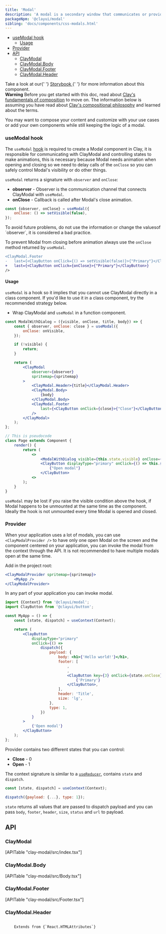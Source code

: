 ```yaml
---
title: 'Modal'
description: 'A modal is a secondary window that communicates or provides an action inside the same process.'
packageNpm: '@clayui/modal'
sibling: 'docs/components/css-modals.html'
---
```



<div class="nav-toc-absolute">
<div class="nav-toc">

-   [useModal hook](#usemodal-hook)
    -   [Usage](#usage)
-   [Provider](#provider)
-   [API](#api)
    -   [ClayModal](#claymodal)
    -   [ClayModal.Body](#claymodal.body)
    -   [ClayModal.Footer](#claymodal.footer)
    -   [ClayModal.Header](#claymodal.header)

</div>
</div>

<div class="clay-site-alert alert alert-warning">
	Take a look at our{' '}
	<a href="https://storybook-clayui.netlify.com/?path=/story/claymodal--default">
		Storybook
	</a>{' '}
	for more information about this component.
</div>

<div class="clay-site-alert alert alert-warning">
	<strong class="lead">Warning</strong>
	Before you get started with this doc, read about <a href="/foundations/composing.html" target="_blank">Clay's fundamentals of composition</a> to move on. The information below is assuming you have read about <a href="/foundations/composing.html" target="_blank">Clay's compositional philosophy</a> and learned about the terms.
</div>

You may want to compose your content and customize with your use cases or add your own components while still keeping the logic of a modal.

<Modal />

### useModal hook

The `useModal` [hook](https://reactjs.org/docs/hooks-intro.html) is required to create a Modal component in Clay, it is responsible for communicating with ClayModal and controlling states to make animations, this is necessary because Modal needs animation when opening and closing so we need to delay calls of the `onClose` so you can safely control Modal's visibility or do other things.

`useModal` returns a signature with `observer` and `onClose`:

-   **observer** - Observer is the communication channel that connects ClayModal with `useModal`.
-   **onClose** - Callback is called after Modal's close animation.

```jsx
const {observer, onClose} = useModal({
	onClose: () => setVisible(false),
});
```

<div class="clay-site-alert alert alert-warning">
	To avoid future problems, do not use the information or change the values
	​​of `observer`, it is considered a bad practice.
</div>

To prevent Modal from closing before animation always use the `onClose` method returned by `useModal`.

```diff
<ClayModal.Footer
-   last={<ClayButton onClick={() => setVisible(false)}>{"Primary"}</ClayButton>}
+   last={<ClayButton onClick={onClose}>{"Primary"}</ClayButton>}
/>
```

#### Usage

`useModal` is a hook so it implies that you cannot use ClayModal directly in a class component. If you'd like to use it in a class component, try the recommended strategy below.

-   Wrap ClayModal and `useModal` in a function component.

```jsx
const ModalWithDialog = ({visible, onClose, title, body}) => {
    const { observer, onClose: close } = useModal({
        onClose: onVisible,
    });

    if (!visible) {
        return;
    }

    return (
        <ClayModal
            observer={observer}
            spritemap={spritemap}
        >
            <ClayModal.Header>{title}</ClayModal.Header>
            <ClayModal.Body>
                {body}
            </ClayModal.Body>
            <ClayModal.Footer
                last={<ClayButton onClick={close}>{"Close"}</ClayButton>}
            />
        </ClayModal>
    );
};

// This is pseudocode
class Page extends Component {
    render() {
        return (
            <>
                <ModalWithDialog visible={this.state.visible} onClose={() => this.setVisible(false)} title={...} body={...} />
                <ClayButton displayType="primary" onClick={() => this.setVisible(true)}>
                    {"Open modal"}
                </ClayButton>
            <>
        );
    }
}
```

`useModal` may be lost if you raise the visible condition above the hook, if Modal happens to be unmounted at the same time as the component. Ideally the hook is not unmounted every time Modal is opened and closed.

### Provider

When your application uses a lot of modals, you can use `<ClayModalProvider />` to have only one open Modal on the screen and the component centered on your application, you can invoke the modal from the context through the API. It is not recommended to have multiple modals open at the same time.

Add in the project root:

```jsx
<ClayModalProvider spritemap={spritemap}>
	<MyApp />
</ClayModalProvider>
```

In any part of your application you can invoke modal.

```jsx
import {Context} from '@clayui/modal';
import ClayButton from '@clayui/button';

const MyApp = () => {
	const [state, dispatch] = useContext(Context);

	return (
		<ClayButton
			displayType="primary"
			onClick={() =>
				dispatch({
					payload: {
						body: <h1>{'Hello world!'}</h1>,
						footer: [
							,
							,
							<ClayButton key={3} onClick={state.onClose}>
								{'Primary'}
							</ClayButton>,
						],
						header: 'Title',
						size: 'lg',
					},
					type: 1,
				})
			}
		>
			{'Open modal'}
		</ClayButton>
	);
};
```

Provider contains two different states that you can control:

-   **Close** - 0
-   **Open** - 1

The context signature is similar to a [`useReducer`](https://reactjs.org/docs/hooks-reference.html#usereducer), contains `state` and `dispatch`.

```js
const [state, dispatch] = useContext(Context);

dispatch({payload: {...}, type: 1});
```

`state` returns all values that are passed to dispatch payload and you can pass `body`, `footer`, `header`, `size`, `status` and `url` to payload.

## API

### ClayModal

<div>[APITable "clay-modal/src/index.tsx"]</div>

### ClayModal.Body

<div>[APITable "clay-modal/src/Body.tsx"]</div>

### ClayModal.Footer

<div>[APITable "clay-modal/src/Footer.tsx"]</div>

### ClayModal.Header

<code class="list-api-item-type">
	Extends from {`React.HTMLAttributes<HTMLDivElement>`}
</code>
